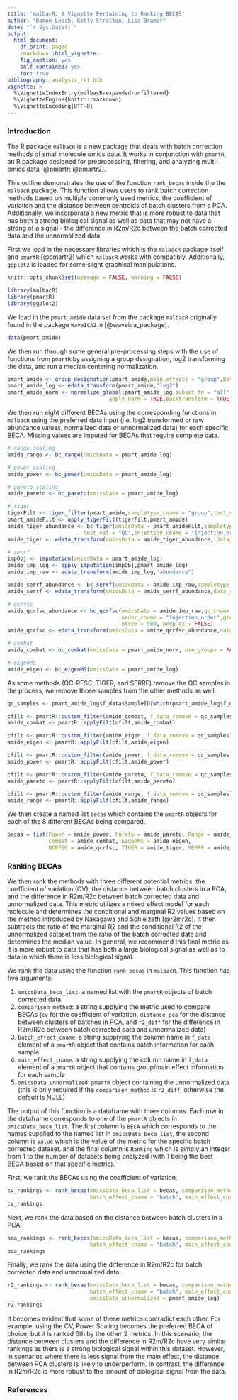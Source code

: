 ```yaml
---
title: 'malbacR: A Vignette Pertaining to Ranking BECAS'
author: "Damon Leach, Kelly Stratton, Lisa Bramer"
date: "`r Sys.Date()`"
output: 
  html_document:
    df_print: paged
    rmarkdown::html_vignette:
    fig_caption: yes
    self_contained: yes
    toc: true
bibliography: analysis_ref.bib
vignette: >
  %\VignetteIndexEntry{malbacR-expanded-unfiltered} 
  %\VignetteEngine{knitr::rmarkdown} 
  %\VignetteEncoding{UTF-8}
---
```


### Introduction

The R package `malbacR` is a new package that deals with batch correction methods of small molecule omics data. It works in conjunction with `pmartR`, an R package designed for preprocessing, filtering, and analyzing multi-omics data [@pmartr; @pmartr2].

This outline demonstrates the use of the function `rank_becas` inside the the `malbacR` package. This function allows users to rank batch correction methods based on multiple commonly used metrics, the coefficient of variation and the distance between centroids of batch clusters from a PCA. Additionally, we incorporate a new metric that is more robust to data that has both a strong biological signal as well as data that may not have a strong of a signal - the difference in R2m/R2c between the batch corrected data and the unnormalized data.

First we load in the necessary libraries which is the `malbacR` package itself and `pmartR` [@pmartr2] which `malbacR` works with compatibly. Additionally, `ggplot2` is loaded for some slight graphical manipulations.

```r
knitr::opts_chunk$set(message = FALSE, warning = FALSE)
```

```r
library(malbacR)
library(pmartR)
library(ggplot2)
```

We load in the `pmart_amide` data set from the package `malbacR` originally found in the package `WaveICA2.0` [@waveica_package].

```r
data(pmart_amide)
```

We then run through some general pre-processing steps with the use of functions from `pmartR` by assigning a group designation, log2 transforming the data, and run a median centering normalization.

```r
pmart_amide <- group_designation(pmart_amide,main_effects = "group",batch_id = "batch")
pmart_amide_log <- edata_transform(pmart_amide,"log2")
pmart_amide_norm <- normalize_global(pmart_amide_log,subset_fn = "all",norm_fn = "median",
                                apply_norm = TRUE,backtransform = TRUE)
```

We then run eight different BECAs using the corresponding functions in `malbacR` using the preferred data input (i.e. log2 transformed or raw abundance values, normalized data or unnormalized data) for each specific BECA. Missing values are imputed for BECAs that require complete data.

```r
# range scaling
amide_range <- bc_range(omicsData = pmart_amide_log)

# power scaling
amide_power <- bc_power(omicsData = pmart_amide_log)

# pareto scaling
amide_pareto <- bc_pareto(omicsData = pmart_amide_log)

# tiger
tigerFilt <- tiger_filter(pmart_amide,sampletype_cname = "group",test_val = "QC")
pmart_amideFilt <- apply_tigerFilt(tigerFilt,pmart_amide)
amide_tiger_abundance <- bc_tiger(omicsData = pmart_amideFilt,sampletype_cname = "group",
                        test_val = "QC",injection_cname = "Injection_order",group_cname = "group")
amide_tiger <- edata_transform(omicsData = amide_tiger_abundance, data_scale = "log2")

# serrf
impObj <- imputation(omicsData = pmart_amide_log)
amide_imp_log <- apply_imputation(impObj,pmart_amide_log)
amide_imp_raw <- edata_transform(amide_imp_log,"abundance")

amide_serrf_abundance <- bc_serrf(omicsData = amide_imp_raw,sampletype_cname = "group",test_val = "QC",group_cname = "group")
amide_serrf <- edata_transform(omicsData = amide_serrf_abundance,data_scale = "log2")

# qcrfsc
amide_qcrfsc_abundance <- bc_qcrfsc(omicsData = amide_imp_raw,qc_cname = "group",qc_val = "QC",
                                    order_cname = "Injection_order",group_cname = "group",
                                    ntree = 500, keep_qc = FALSE)
amide_qcrfsc <- edata_transform(omicsData = amide_qcrfsc_abundance,data_scale = "log2")

# combat
amide_combat <- bc_combat(omicsData = pmart_amide_norm, use_groups = FALSE)

# eigenMS
amide_eigen <- bc_eigenMS(omicsData = pmart_amide_log)
```

As some methods (QC-RFSC, TIGER, and SERRF) remove the QC samples in the process, we remove those samples from the other methods as well.

```r
qc_samples <- pmart_amide_log$f_data$SampleID[which(pmart_amide_log$f_data$group == "QC")]

cfilt <- pmartR::custom_filter(amide_combat, f_data_remove = qc_samples)
amide_combat <- pmartR::applyFilt(cfilt,amide_combat)

cfilt <- pmartR::custom_filter(amide_eigen, f_data_remove = qc_samples)
amide_eigen <- pmartR::applyFilt(cfilt,amide_eigen)

cfilt <- pmartR::custom_filter(amide_power, f_data_remove = qc_samples)
amide_power <- pmartR::applyFilt(cfilt,amide_power)

cfilt <- pmartR::custom_filter(amide_pareto, f_data_remove = qc_samples)
amide_pareto <- pmartR::applyFilt(cfilt,amide_pareto)

cfilt <- pmartR::custom_filter(amide_range, f_data_remove = qc_samples)
amide_range <- pmartR::applyFilt(cfilt,amide_range)
```

We then create a named list `becas` which contains the `pmartR` objects for each of the 8 different BECAs being compared.

```r
becas = list(Power = amide_power, Pareto = amide_pareto, Range = amide_range,
             ComBat = amide_combat, EigenMS = amide_eigen,
             QCRFSC = amide_qcrfsc, TIGER = amide_tiger, SERRF = amide_serrf)
```

### Ranking BECAs

We then rank the methods with three different potential metrics: the coefficient of variation (CV), the distance between batch clusters in a PCA, and the difference in R2m/R2c between batch corrected data and unnormalized data. This metric utilizes a mixed effect model for each molecule and determines the conditional and marginal R2 values based on the method introduced by Nakagawa and  Schielzeth [@r2mr2c]. It then subtracts the ratio of the marginal R2 and the conditional R2 of the unnormalized dataset from the ratio of the batch corrected data and determines the median value. In general, we recommend this final metric as it is more robust to data that has both a large biological signal as well as to data in which there is less biological signal.

We rank the data using the function `rank_becas` in `malbacR`. This function has five arguments:

1. `omicsData_beca_list`: a named list with the `pmartR` objects of batch corrected data
2. `comparison_method`: a string supplying the metric used to compare BECAs (`cv` for the coefficient of variation, `distance_pca` for the distance between clusters of batches in PCA, and `r2_diff` for the difference in R2m/R2c between batch corrected data and unnormalized data)
3. `batch_effect_cname`: a string supplying the column name in `f_data` element of a `pmartR` object that contains batch information for each sample
4. `main_effect_cname`: a string supplying the column name in `f_data` element of a `pmartR` object that contains group/main effect information for each sample
5. `omicsData_unnormalized`: `pmartR` object containing the unnormalized data (this is only required if the `comparison_method` is `r2_diff`, otherwise the default is NULL)

The output of this function is a dataframe with three columns. Each row in the dataframe corresponds to one of the `pmartR` objects in `omicsData_beca_list`. The first column is `BECA` which corresponds to the names supplied to the named list in `omicsData_beca_list`, the second column is `Value` which is the value of the metric for the specific batch corrected dataset, and the final column is `Ranking` which is simply an integer from 1 to the number of datasets being analyzed (with 1 being the best BECA based on that specific metric).

First, we rank the BECAs using the coefficient of variation.

```r
cv_rankings <- rank_becas(omicsData_beca_list = becas, comparison_method = "cv",
                          batch_effect_cname = "batch", main_effect_cname = "group")
cv_rankings
```

Next, we rank the data based on the distance between batch clusters in a PCA.

```r
pca_rankings <- rank_becas(omicsData_beca_list = becas, comparison_method = "distance_pca",
                          batch_effect_cname = "batch", main_effect_cname = "group")
pca_rankings
```

Finally, we rank the data using the difference in R2m/R2c for batch corrected data and unnormalized data.

```r
r2_rankings <- rank_becas(omicsData_beca_list = becas, comparison_method = "r2_diff",
                          batch_effect_cname = "batch", main_effect_cname = "group",
                          omicsData_unnormalized = pmart_amide_log)
r2_rankings
```

It becomes evident that some of these metrics contradict each other. For example, using the CV, Power Scaling becomes the preferred BECA of choice, but it is ranked 6th by the other 2 metrics. In this scenario, the distance between clusters and the difference in R2m/R2c have very similar rankings as there is a strong biological signal within this dataset. However, in scenarios where there is less signal from the main effect, the distance between PCA clusters is likely to underperform. In contrast, the difference in R2m/R2c is more robust to the amount of biological signal from the data.

### References
